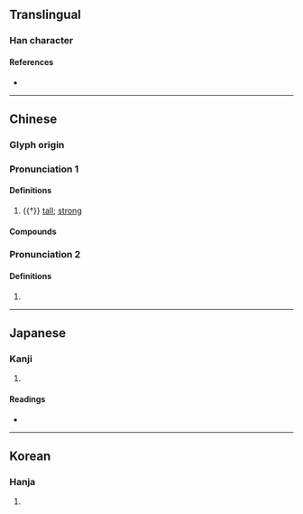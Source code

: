 {{character info/new}}
==Translingual==

===Han character===
{{Han char|rn=9|rad=人|as=15|sn=17|four=22216|canj=OVVV|ids=⿰亻巤}}

====References====
* {{Han ref|kx=0120.130|dkj=01246|dj=0254.110|hdz=10235.170|uh=5120|ud=20768|bh=ECBD|bd=60605}}

----

==Chinese==
{{zh-forms}}

===Glyph origin===
{{Han etym}}

===Pronunciation 1===
{{zh-pron
|m=liè
|m-s=
|dg=
|c=lip6
|c-t=
|g=
|h=pfs=
|j=
|mb=
|md=
|mn=lia̍p
|mn-t=
|w=
|x=
|mc=y
|oc=y
|cat=a
}}

====Definitions====
{{zh-hanzi}}

# {{†}} [[tall]]; [[strong]]

====Compounds====
{{zh-der|倒儠匠|儠儠}}

===Pronunciation 2===
{{zh-pron
|m=là
}}

====Definitions====
{{zh-hanzi}}

# {{zh-only|儠㒎}}

----

==Japanese==

===Kanji===
{{ja-kanji|grade=|rs=人15}}

# {{rfdef|ja|sort=人15}}

====Readings====
* {{ja-readings|on=[[りょう]] (ryō)|kun=}}

----

==Korean==

===Hanja===
{{ko-hanja|hangeul=렵|rv=ryeop|mr=ryŏp}}

# {{rfdef|ko|sort=人15}}